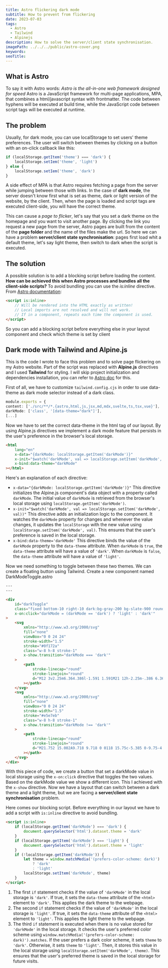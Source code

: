 ```yaml
---
title: Astro flickering dark mode
subtitle: How to prevent from flickering
date: 2023-07-03
tags:
  - Astro
  - Tailwind
  - Alpinejs
description: How to solve the server/client state synchronisation.
imagePath: ../../../public/astro-cover.png
keywords:
seoTitle:
---
```


## What is Astro

To say it with Astro words: _Astro is the all-in-one web framework designed for speed_
Astro is a JavaScript framework for multi-page applications, MPA, that combines a html/javascript syntax with frontmatter. The code between hyphens will be executed at build time, while the JavaScript code between script tags will be executed at runtime.

## The problem

Usually, for dark mode, you can use localStorage to set users' theme preferences. The user will switch between themes by clicking on a button with an on-click callback like this:

```javascript
if (localStorage.getItem('theme') === 'dark') {
	localStorage.setIem('theme', 'light')
} else {
	localStorage.setIem('theme', 'dark')
}
```

A side effect of MPA is that Astro requires fetching a page from the server while jumping between those with links. In the case of **dark mode**, the server doesn't know first what is set as theme, dark or light version of the website, by the client. Then, when the page is loaded and script tags are executed client-side, you will have the correct theme.

This can cause a _page to flicker_, let's say that you set a dark theme on the homepage and you want to visit another page. By clicking the link you request a new page from the server, Astro pages are built from the content of the **page folder** and the name of the files make the url. So here we can have a problem **server/client state synchronisation**: pages first load whit a default theme, let's say light theme, then switch to dark when the script is executed.

## The solution

A possible solution is to add a blocking script before loading the content. **How can be achieved this when Astro processes and bundles all the client-side scripts?**
To avoid bundling you can use the _is:inline_ directive. From [Astro documentation](https://docs.astro.build/en/guides/client-side-scripts/):

```html
<script is:inline>
	// Will be rendered into the HTML exactly as written!
	// Local imports are not resolved and will not work.
	// If in a component, repeats each time the component is used.
</script>
```

So you can add a blocking script before everything else in your layout component and check which theme is set by client

## Dark mode with Tailwind and Alpine.js

This is the code I wrote to face this problem and to solve page flickering on my Astro website.
Part of the script was replaced with **Alpine.js** directives and I used **Tailwind** for styling.
I will skip project initialization and dependencies installation, you can refer to [Astro doc](https://docs.astro.build/en/guides/integrations-guide/) for this.

First of all, we have to customize `tailwind.config.cjs` in order to use data-theme as dark mode selector instead of a dark class.

```typescript
module.exports = {
content: ['./src/**/*.{astro,html,js,jsx,md,mdx,svelte,ts,tsx,vue}'],
darkMode: ['class', '[data-theme="dark"]'],
[...]
```

Now we have to set the correct data-theme in the html tag of our layout. By using Alpine.js directives we implement a dark mode feature that persists in the user's preference in the browser's local storage.

```html
<html
	lang="en"
	x-data="{darkMode: localStorage.getItem('darkMode')}"
	x-init="$watch('darkMode', val => localStorage.setItem('darkMode', val))"
	x-bind:data-theme="darkMode"
></html>
```

Here's an explanation of each directive:

- `x-data="{darkMode: localStorage.getItem('darkMode')}"`
  This directive initializes the Alpine.js component's data object with a property called `darkMode`. The initial value of `darkMode` is retrieved from the browser's local storage using `localStorage.getItem('darkMode')`.
- `x-init="$watch('darkMode', val => localStorage.setItem('darkMode', val))"`
  This directive adds an initialization logic to the component. It watches the `darkMode` property for changes and whenever the value changes, it updates the `localStorage` with the new value using `localStorage.setItem('darkMode', val)`. This ensures that the user's preference is saved in the local storage.
- `x-bind:data-theme='darkMode'`
  This directive binds the value of the `darkMode` property to the `data-theme` attribute.
  When `darkMode` is `true`, the `data-theme` attribute will have a value of `'dark'`. When `darkMode` is `false`, the `data-theme` attribute will have a value of `'light'`.

Now we need something to toggle between these two themes. We can create a floating button using Tailwind. Create a new component named DarkModeToggle.astro

```html
---
---

<div
	id="darkToggle"
	class="fixed bottom-10 right-10 dark:bg-gray-200 bg-slate-900 rounded-full h-12 w-12 cursor-pointer flex items-center justify-center z-50 hover:scale-125 transition-all duration-500"
	x-on:click="darkMode = (darkMode == 'dark') ? 'light' : 'dark'"
>
	<svg
		xmlns="http://www.w3.org/2000/svg"
		fill="none"
		viewBox="0 0 24 24"
		stroke-width="1.5"
		stroke="#0f172a"
		class="w-8 h-8 stroke-1"
		x-show.transition="darkMode === 'dark'"
	>
		<path
			stroke-linecap="round"
			stroke-linejoin="round"
			d="M12 3v2.25m6.364.386l-1.591 1.591M21 12h-2.25m-.386 6.364l-1.591-1.591M12 18.75V21m-4.773-4.227l-1.591 1.591M5.25 12H3m4.227-4.773L5.636 5.636M15.75 12a3.75 3.75 0 11-7.5 0 3.75 3.75 0 017.5 0z"
		></path>
	</svg>
	<svg
		xmlns="http://www.w3.org/2000/svg"
		fill="none"
		viewBox="0 0 24 24"
		stroke-width="1.5"
		stroke="#e5e7eb"
		class="w-8 h-8 stroke-1"
		x-show.transition="darkMode !== 'dark'"
	>
		<path
			stroke-linecap="round"
			stroke-linejoin="round"
			d="M21.752 15.002A9.718 9.718 0 0118 15.75c-5.385 0-9.75-4.365-9.75-9.75 0-1.33.266-2.597.748-3.752A9.753 9.753 0 003 11.25C3 16.635 7.365 21 12.75 21a9.753 9.753 0 009.002-5.998z"
		></path>
	</svg>
</div>
```

With this piece of code, we create a button that set a darkMode value in local storage using the `x-on:click` directive that toggles the two values. Based on the darkMode value we show a different icon. This I achieved with the `x-show` directive.
Now we have a layout that can switch between a dark theme and a light theme, but we are facing a **server/client state synchronisation** problem.

Here comes our blocking script. Before everything in our layout we have to add a script with `is:inline` directive to avoid bundling.

```html
<script is:inline>
	if (localStorage.getItem('darkMode') === 'dark') {
		document.querySelector('html').dataset.theme = 'dark'
	}
	if (localStorage.getItem('darkMode') === 'light') {
		document.querySelector('html').dataset.theme = 'light'
	}
	if (!localStorage.getItem('darkMode')) {
		let theme = window.matchMedia('(prefers-color-scheme: dark)')
			? 'dark'
			: 'light'
		localStorage.setItem('darkMode', theme)
	}
</script>
```

1. The first `if` statement checks if the value of `'darkMode'` in the local storage is `'dark'`. If true, it sets the `data-theme` attribute of the `<html>` element to `'dark'`. This applies the dark theme to the webpage.
2. The second `if` statement checks if the value of `'darkMode'` in the local storage is `'light'`. If true, it sets the `data-theme` attribute of the `<html>` element to `'light'`. This applies the light theme to the webpage.
3. The third `if` statement is executed when there is no value stored for `'darkMode'` in the local storage. It checks the user's preferred color scheme using `window.matchMedia('(prefers-color-scheme: dark)').matches`. If the user prefers a dark color scheme, it sets `theme` to `'dark'`. Otherwise, it sets `theme` to `'light'`. Then, it stores this value in the local storage using `localStorage.setItem('darkMode', theme)`. This ensures that the user's preferred theme is saved in the local storage for future visits.
